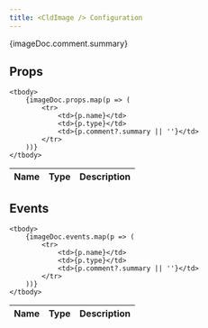 ```yaml
---
title: <CldImage /> Configuration
---
```



<p>{imageDoc.comment.summary}</p>

## Props

<table>
    <thead>
        <tr>
            <th>Name</th>
            <th>Type</th>
            <th>Description</th>
        </tr>
    </thead>

    <tbody>
        {imageDoc.props.map(p => (
            <tr>
                <td>{p.name}</td>
                <td>{p.type}</td>
                <td>{p.comment?.summary || ''}</td>
            </tr>
        ))}
    </tbody>
</table>

## Events

<table>
    <thead>
        <tr>
            <th>Name</th>
            <th>Type</th>
            <th>Description</th>
        </tr>
    </thead>

    <tbody>
        {imageDoc.events.map(p => (
            <tr>
                <td>{p.name}</td>
                <td>{p.type}</td>
                <td>{p.comment?.summary || ''}</td>
            </tr>
        ))}
    </tbody>
</table>
